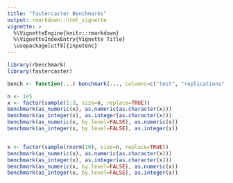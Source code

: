 ```yaml
---
title: "fastercaster Benchmarks"
output: rmarkdown::html_vignette
vignette: >
  %\VignetteEngine{knitr::rmarkdown}
  %\VignetteIndexEntry{Vignette Title}
  \usepackage[utf8]{inputenc}
---
```

```r
library(rbenchmark)
library(fastercaster)

bench <- function(...) benchmark(..., columns=c("test", "replications", "elapsed", "relative"), order="relative")

n <- 1e5
x <- factor(sample(1:3, size=n, replace=TRUE))
benchmark(as_numeric(x), as.numeric(as.character(x)))
benchmark(as_integer(x), as.integer(as.character(x)))
benchmark(as_numeric(x, by.level=FALSE), as.numeric(x))
benchmark(as_integer(x, by.level=FALSE), as.integer(x))


x <- factor(sample(rnorm(10), size=n, replace=TRUE))
benchmark(as_numeric(x), as.numeric(as.character(x)))
benchmark(as_integer(x), as.integer(as.character(x)))
benchmark(as_numeric(x, by.level=FALSE), as.numeric(x))
benchmark(as_integer(x, by.level=FALSE), as.integer(x))
```

